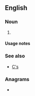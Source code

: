 {{also|Appendix:Variations of "cs"}}
==English==

===Noun===
{{head|en|noun form}}

# {{plural of|en|c}}

====Usage notes====
{{U:en:plurals of letters}}

===See also===
* [[C's]]

===Anagrams===
* {{anagrams|en|a=cs|S.C.|SC|Sc|Sc.|sc|sc.}}